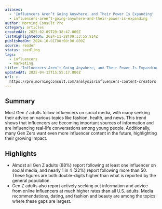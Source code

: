 ```yaml
---
aliases:
  - 'Influencers Aren’t Going Anywhere, and Their Power Is Expanding'
  - influencers-aren’t-going-anywhere-and-their-power-is-expanding
author: Morning Consult Pro
category: articles
createdAt: 2025-02-09T20:38:47.000Z
lastHighlightedOn: 2024-11-28T09:33:55.914Z
publishedOn: 2024-10-01T00:00:00.000Z
source: reader
status: seedling
tags:
  - influencers
  - marketing
title: 'Influencers Aren’t Going Anywhere, and Their Power Is Expanding'
updatedAt: 2025-04-12T15:55:17.000Z
url: >-
  https://pro.morningconsult.com/analysis/influencers-content-creators-evolving-power-2024?utm_source=substack&utm_medium=email
---
```

## Summary

Most Gen Z adults follow influencers on social media, with many seeking their advice on various topics like fashion, health, and news. This trend shows that influencers are becoming important sources of information and are influencing real-life conversations among young people. Additionally, many Gen Zers want even more influencer content in the future, highlighting their growing impact.

## Highlights

- Almost all Gen Z adults (88%) report following at least one influencer on social media, and nearly 1 in 4 (22%) report following more than 50. These figures are both double-digits higher than what is reported by the general population.
- Gen Z adults also report actively seeking out information and advice from online influencers at much higher rates than all U.S. adults. Media recommendations, dating, and fashion and beauty are among the topics where these gaps are largest.
